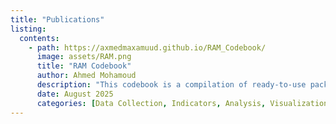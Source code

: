 ```yaml
---
title: "Publications"
listing:
  contents: 
    - path: https://axmedmaxamuud.github.io/RAM_Codebook/
      image: assets/RAM.png
      title: "RAM Codebook"
      author: Ahmed Mohamoud
      description: "This codebook is a compilation of ready-to-use packages and scripts designed to support a range of tasks, including the development and testing of data collection tools, data cleaning and processing, calculation of corporate indicators, and data analysis. It also includes WFP-branded visualizations and tools to effectively communicate results through reports and dashboards."
      date: August 2025
      categories: [Data Collection, Indicators, Analysis, Visualizations, Reporting]
---
```


